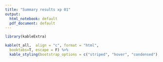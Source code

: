 ```yaml
---
title: "Summary results xp 01"
output:
  html_notebook: default
  pdf_document: default
---
```





```r
library(kableExtra)

kable(t_all,  align = "c", format = "html",
  booktabs=T, escape = F) %>%
  kable_styling(bootstrap_options = c("striped", "hover", "condensed"), font =21)

```


